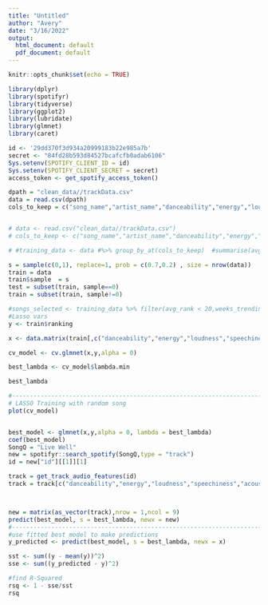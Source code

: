 ```yaml
---
title: "Untitled"
author: "Avery"
date: "3/16/2022"
output:
  html_document: default
  pdf_document: default
---
```


```r
knitr::opts_chunk$set(echo = TRUE)
```


```r
library(dplyr)
library(spotifyr)
library(tidyverse)
library(ggplot2)
library(lubridate)
library(glmnet)
library(caret)
```

 ```r
id <- '29dd370f3d934a20999183b22e985a7b'
secret <- "84fd28b593d84527bcafcfb0adab6106"
Sys.setenv(SPOTIFY_CLIENT_ID = id)
Sys.setenv(SPOTIFY_CLIENT_SECRET = secret)
access_token <- get_spotify_access_token()
```


```r
dpath = "clean_data//trackData.csv"
data = read.csv(dpath) 
cols_to_keep = c("song_name","artist_name","danceability","energy","loudness","speechiness","acousticness","instrumentalness","liveness","valence","tempo")


# data <- read.csv("clean_data//trackData.csv")
# cols_to_keep <- c("song_name","artist_name","danceability","energy","loudness","speechiness","acousticness","instrumentalness","liveness","valence","tempo")

# #training_data <- data #%>% group_by_at(cols_to_keep)  #summarise(avg_rank = mean(ranking), weeks_trending = n()) %>% mutate(avg_rank_per_week = avg_rank/weeks_trending)# training data

s = sample(c(0,1), replace=1, prob = c(0.7,0.2) , size = nrow(data))
train = data
train$sample  = s
test = subset(train, sample==0)
train = subset(train, sample!=0)


```

```r
#songs_selected <- training_data %>% filter(avg_rank < 20,weeks_trending > 2)
#Lasso vars
y <- train$ranking

x <- data.matrix(train[,c("danceability","energy","loudness","speechiness","acousticness","instrumentalness","liveness","valence","tempo")])

cv_model <- cv.glmnet(x,y,alpha = 0)

best_lambda <- cv_model$lambda.min

best_lambda

#----------------------------------------------------------------------------------------------
# LASSO Training with random song
plot(cv_model)


best_model <- glmnet(x,y,alpha = 0, lambda = best_lambda)
coef(best_model)
SongQ = "Live Well"
new = spotifyr::search_spotify(SongQ,type = "track")
id = new["id"][[1]][1]

track = get_track_audio_features(id)
track = track[c("danceability","energy","loudness","speechiness","acousticness","instrumentalness","liveness","valence","tempo")]



new = matrix(as_vector(track),nrow = 1,ncol = 9)
predict(best_model, s = best_lambda, newx = new)
#----------------------------------------------------------------------------------------------
#use fitted best model to make predictions
y_predicted <- predict(best_model, s = best_lambda, newx = x)

sst <- sum((y - mean(y))^2)
sse <- sum((y_predicted - y)^2)

#find R-Squared
rsq <- 1 - sse/sst
rsq
```



















